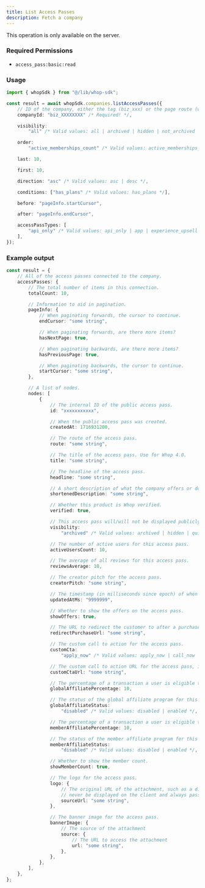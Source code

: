 ```yaml
---
title: List Access Passes
description: Fetch a company
---
```

<Note>This operation is only available on the server.</Note>

### Required Permissions
 - `access_pass:basic:read`

### Usage

```typescript
import { whopSdk } from "@/lib/whop-sdk";

const result = await whopSdk.companies.listAccessPasses({
	// ID of the company, either the tag (biz_xxx) or the page route (whop-dev)
	companyId: "biz_XXXXXXXX" /* Required! */,

	visibility:
		"all" /* Valid values: all | archived | hidden | not_archived | not_quick_link | quick_link | visible */,

	order:
		"active_memberships_count" /* Valid values: active_memberships_count | created_at | usd_gmv | usd_gmv_30_days */,

	last: 10,

	first: 10,

	direction: "asc" /* Valid values: asc | desc */,

	conditions: ["has_plans" /* Valid values: has_plans */],

	before: "pageInfo.startCursor",

	after: "pageInfo.endCursor",

	accessPassTypes: [
		"api_only" /* Valid values: api_only | app | experience_upsell | regular */,
	],
});

```

### Example output

```typescript
const result = {
	// All of the access passes connected to the company.
	accessPasses: {
		// The total number of items in this connection.
		totalCount: 10,

		// Information to aid in pagination.
		pageInfo: {
			// When paginating forwards, the cursor to continue.
			endCursor: "some string",

			// When paginating forwards, are there more items?
			hasNextPage: true,

			// When paginating backwards, are there more items?
			hasPreviousPage: true,

			// When paginating backwards, the cursor to continue.
			startCursor: "some string",
		},

		// A list of nodes.
		nodes: [
			{
				// The internal ID of the public access pass.
				id: "xxxxxxxxxxx",

				// When the public access pass was created.
				createdAt: 1716931200,

				// The route of the access pass.
				route: "some string",

				// The title of the access pass. Use for Whop 4.0.
				title: "some string",

				// The headline of the access pass.
				headline: "some string",

				// A short description of what the company offers or does.
				shortenedDescription: "some string",

				// Whether this product is Whop verified.
				verified: true,

				// This access pass will/will not be displayed publicly.
				visibility:
					"archived" /* Valid values: archived | hidden | quick_link | visible */,

				// The number of active users for this access pass.
				activeUsersCount: 10,

				// The average of all reviews for this access pass.
				reviewsAverage: 10,

				// The creator pitch for the access pass.
				creatorPitch: "some string",

				// The timestamp (in milliseconds since epoch) of when the access pass was updated
				updatedAtMs: "9999999",

				// Whether to show the offers on the access pass.
				showOffers: true,

				// The URL to redirect the customer to after a purchase, if applicable.
				redirectPurchaseUrl: "some string",

				// The custom call to action for the access pass.
				customCta:
					"apply_now" /* Valid values: apply_now | call_now | complete_order | contact_us | donate_now | get_access | get_offer | join | order_now | purchase | shop_now | sign_up | subscribe */,

				// The custom call to action URL for the access pass, if any.
				customCtaUrl: "some string",

				// The percentage of a transaction a user is eligible to earn from the whop marketplace global affiliate program.
				globalAffiliatePercentage: 10,

				// The status of the global affiliate program for this access pass.
				globalAffiliateStatus:
					"disabled" /* Valid values: disabled | enabled */,

				// The percentage of a transaction a user is eligible to earn from the whop marketplace member affiliate program.
				memberAffiliatePercentage: 10,

				// The status of the member affiliate program for this access pass.
				memberAffiliateStatus:
					"disabled" /* Valid values: disabled | enabled */,

				// Whether to show the member count.
				showMemberCount: true,

				// The logo for the access pass.
				logo: {
					// The original URL of the attachment, such as a direct link to S3. This should
					// never be displayed on the client and always passed to an Imgproxy transformer.
					sourceUrl: "some string",
				},

				// The banner image for the access pass.
				bannerImage: {
					// The source of the attachment
					source: {
						// The URL to access the attachment
						url: "some string",
					},
				},
			},
		],
	},
};

```
